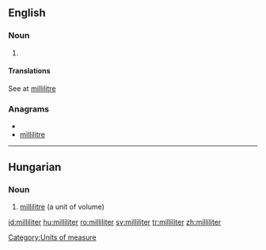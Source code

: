==English==

===Noun===
{{en-noun}}

# {{US}} {{alternative spelling of|[[millilitre]]}}

====Translations====
See at [[millilitre]]

===Anagrams===
* {{alphagram|eiiilllmrt}}
* [[millilitre#English|millilitre]]

[[Category:Units of measure]]

----

==Hungarian==

===Noun===
{{infl|hu|noun}}

# [[millilitre]] (a unit of volume)

{{tbot entry|Hungarian|millilitre|2009|November|hu}}

[[id:milliliter]]
[[hu:milliliter]]
[[ro:milliliter]]
[[sv:milliliter]]
[[tr:milliliter]]
[[zh:milliliter]]